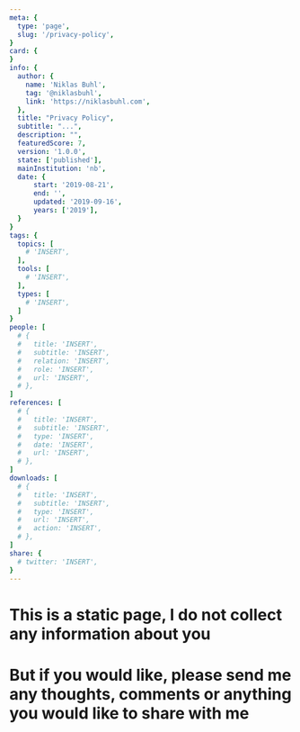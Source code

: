 ```yaml
---
meta: {
  type: 'page',
  slug: '/privacy-policy',
}
card: {
}
info: {
  author: {
    name: 'Niklas Buhl',
    tag: '@niklasbuhl',
    link: 'https://niklasbuhl.com',
  },
  title: "Privacy Policy",
  subtitle: "...",
  description: "",
  featuredScore: 7,
  version: '1.0.0',
  state: ['published'],
  mainInstitution: 'nb',
  date: {
      start: '2019-08-21',
      end: '',
      updated: '2019-09-16',
      years: ['2019'],
  }
}
tags: {
  topics: [
    # 'INSERT',
  ],
  tools: [
    # 'INSERT',
  ],
  types: [
    # 'INSERT',
  ]
}
people: [
  # {
  #   title: 'INSERT',
  #   subtitle: 'INSERT',
  #   relation: 'INSERT',
  #   role: 'INSERT',
  #   url: 'INSERT',
  # },
]
references: [
  # {
  #   title: 'INSERT',
  #   subtitle: 'INSERT',
  #   type: 'INSERT',
  #   date: 'INSERT',
  #   url: 'INSERT',
  # },
]
downloads: [
  # {
  #   title: 'INSERT',
  #   subtitle: 'INSERT',
  #   type: 'INSERT',
  #   url: 'INSERT',
  #   action: 'INSERT',
  # },
]
share: {
  # twitter: 'INSERT',
}
---
```


# This is a static page, I do not collect any information about you

# But if you would like, please send me any thoughts, comments or anything you would like to share with me
